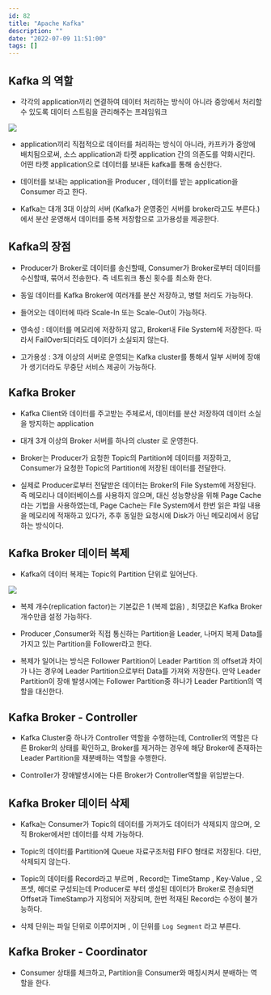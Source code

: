 ```yaml
---
id: 82
title: "Apache Kafka"
description: ""
date: "2022-07-09 11:51:00"
tags: []
---
```

## Kafka 의 역할 

- 각각의 application끼리 연결하여 데이터 처리하는 방식이 아니라 중앙에서 처리할 수 있도록 데이터 스트림을 관리해주는 프레임워크 

![](/images/kafka-01.png)

- application끼리 직접적으로 데이터를 처리하는 방식이 아니라, 카프카가 중앙에 배치됨으로써, 소스 application과 타켓 application 간의 의존도를 약화시킨다. 어떤 타켓 application으로 데이터를 보내든 kafka를 통해 송신한다. 

- 데이터를 보내는 application을 Producer , 데이터를 받는 application을 Consumer 라고 한다. 

- Kafka는 대개 3대 이상의 서버 (Kafka가 운영중인 서버를 broker라고도 부른다.)에서 분산 운영해서 데이터를 중복 저장함으로 고가용성을 제공한다. 

## Kafka의 장점

- Producer가 Broker로 데이터를 송신할때, Consumer가 Broker로부터 데이터를 수신할때, 묶어서 전송한다. 즉 네트워크 통신 횟수를 최소화 한다. 

- 동일 데이터를 Kafka Broker에 여러개를 분산 저장하고, 병렬 처리도 가능하다. 

- 들어오는 데이터에 따라 Scale-In 또는 Scale-Out이 가능하다. 

- 영속성 : 데이터를 메모리에 저장하지 않고, Broker내 File System에 저장한다. 따라서 FailOver되더라도 데이터가 소실되지 않는다.

- 고가용성 : 3개 이상의 서버로 운영되는 Kafka cluster를 통해서 일부 서버에 장얘가 생기더라도 무중단 서비스 제공이 가능하다. 


## Kafka Broker 

- Kafka Client와 데이터를 주고받는 주체로서, 데이터를 분산 저장하여 데이터 소실을 방지하는 application 

- 대개 3개 이상의 Broker 서버를 하나의 cluster 로 운영한다. 

- Broker는 Producer가 요청한 Topic의 Partition에 데이터를 저장하고, Consumer가 요청한 Topic의 Partition에 저장된 데이터를 전달한다. 

- 실제로 Producer로부터 전달받은 데이터는 Broker의 File System에 저장된다. 즉 메모리나 데이터베이스를 사용하지 않으며, 대신 성능향상을 위해 Page Cache 라는 기법을 사용하였는데, Page Cache는 File System에서 한번 읽은 파일 내용을 메모리에 적재하고 있다가, 추후 동일한 요청시에 Disk가 아닌 메모리에서 응답하는 방식이다. 

## Kafka Broker 데이터 복제 

- Kafka의 데이터 복제는 Topic의 Partition 단위로 일어난다. 

![](/images/kafka-02.png)

- 복제 개수(replication factor)는 기본값은 1 (복제 없음) , 최댓값은 Kafka Broker 개수만큼 설정 가능하다. 
  
- Producer ,Consumer와 직접 통신하는 Partition을 Leader, 나머지 복제 Data를 가지고 있는 Partition을 Follower라고 한다. 

- 복제가 일어나는 방식은 Follower Partition이 Leader Partition 의 offset과 차이가 나는 경우에 Leader Partition으로부터 Data를 가져와 저장한다. 만약 Leader Partition이 장애 발생시에는 Follower Partition중 하나가 Leader Partition의 역할을 대신한다. 

## Kafka Broker - Controller

- Kafka Cluster중 하나가 Controller 역할을 수행하는데, Controller의 역할은 다른 Broker의 상태를 확인하고, Broker를 제거하는 경우에 해당 Broker에 존재하는 Leader Partition을 재분배하는 역할을 수행한다. 

- Controller가 장애발생시에는 다른 Broker가 Controller역할을 위임받는다. 

## Kafka Broker 데이터 삭제

- Kafka는 Consumer가 Topic의 데이터를 가져가도 데이터가 삭제되지 않으며, 오직 Broker에서만 데이터를 삭제 가능하다. 

- Topic의 데이터를 Partition에 Queue 자료구조처럼 FIFO 형태로 저장된다. 다만, 삭제되지 않는다. 

- Topic의 데이터를 Record라고 부르며 , Record는 TimeStamp , Key-Value , 오프셋, 헤더로 구성되는데 Producer로 부터 생성된 데이터가 Broker로 전송되면 Offset과 TimeStamp가 지정되어 저장되며, 한번 적재된 Record는 수정이 불가능하다. 

- 삭제 단위는 파일 단위로 이루어지며 , 이 단위를 ```Log Segment``` 라고 부른다.


## Kafka Broker - Coordinator

- Consumer 상태를 체크하고, Partition을 Consumer와 매칭시켜서 분배하는 역할을 한다.